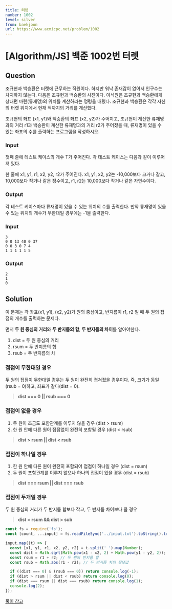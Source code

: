 ```yaml
---
title: 터렛
number: 1002
level: silver
from: baekjoon
url: https://www.acmicpc.net/problem/1002
---
```


# [Algorithm/JS] 백준 1002번 터렛

## Question

조규현과 백승환은 터렛에 근무하는 직원이다. 하지만 워낙 존재감이 없어서 인구수는 차지하지 않는다. 다음은 조규현과 백승환의 사진이다.
이석원은 조규현과 백승환에게 상대편 마린(류재명)의 위치를 계산하라는 명령을 내렸다. 조규현과 백승환은 각각 자신의 터렛 위치에서 현재 적까지의 거리를 계산했다.

조규현의 좌표 (x1, y1)와 백승환의 좌표 (x2, y2)가 주어지고, 조규현이 계산한 류재명과의 거리 r1과 백승환이 계산한 류재명과의 거리 r2가 주어졌을 때, 류재명이 있을 수 있는 좌표의 수를 출력하는 프로그램을 작성하시오.

### Input

첫째 줄에 테스트 케이스의 개수 T가 주어진다. 각 테스트 케이스는 다음과 같이 이루어져 있다.

한 줄에 x1, y1, r1, x2, y2, r2가 주어진다. x1, y1, x2, y2는 -10,000보다 크거나 같고, 10,000보다 작거나 같은 정수이고, r1, r2는 10,000보다 작거나 같은 자연수이다.

### Output

각 테스트 케이스마다 류재명이 있을 수 있는 위치의 수를 출력한다. 만약 류재명이 있을 수 있는 위치의 개수가 무한대일 경우에는 -1을 출력한다.

### Input

```
3
0 0 13 40 0 37
0 0 3 0 7 4
1 1 1 1 1 5
```

### Output

```
2
1
0
```

## Solution

이 문제는 각 좌표(x1, y1), (x2, y2)가 원의 중심이고, 반지름이 r1, r2 일 때 두 원의 접점의 개수를 출력하는 문제다.

먼저 **두 원 중심의 거리**와 **두 반지름의 합**, **두 반지름의 차이**를 알아야한다.

1. dist = 두 원 중심의 거리
2. rsum = 두 반지름의 합
3. rsub = 두 반지름의 차

### 접점이 무한대일 경우

두 원의 접점이 무한대일 경우는 두 원이 완전히 겹쳐졌을 경우이다. 즉, 크기가 동일(rsub = 0)하고, 좌표가 같다(dist = 0).

> **dist === 0 || rsub === 0**

### 접점이 없을 경우

1. 두 원이 조금도 포함관계를 이루지 않을 경우 (dist > rsum)
2. 한 원 안에 다른 원이 접점없이 완전히 포함될 경우 (dist < rsub)

> **dist > rsum || dist < rsub**

### 접점이 하나일 경우

1. 한 원 안에 다른 원이 완전히 포함되어 접점이 하나일 경우 (dist = rsum)
2. 두 원이 포함관계를 이루지 않으나 하나의 접점이 있을 경우 (dist = rsub)

> **dist === rsum || dist === rsub**

### 접점이 두개일 경우

두 원 중심의 거리가 두 반지름 합보다 작고, 두 반지름 차이보다 클 경우

> **dist < rsum && dist > sub**

```js
const fs = require('fs');
const [count, ...input] = fs.readFileSync('../input.txt').toString().trim().split('\n');

input.map((t) => {
  const [x1, y1, r1, x2, y2, r2] = t.split(' ').map(Number);
  const dist = Math.sqrt(Math.pow(x1 - x2, 2) + Math.pow(y1 - y2, 2)); // 두 좌표의 거리
  const rsum = r1 + r2; // 두 원의 반지름 합
  const rsub = Math.abs(r1 - r2); // 두 반지름 차의 절댓값

  if ((dist === 0) & (rsub === 0)) return console.log(-1);
  if (dist > rsum || dist < rsub) return console.log(0);
  if (dist === rsum || dist === rsub) return console.log(1);
  console.log(2);
});
```

[풀이 참고](https://wookgu.tistory.com/18)
